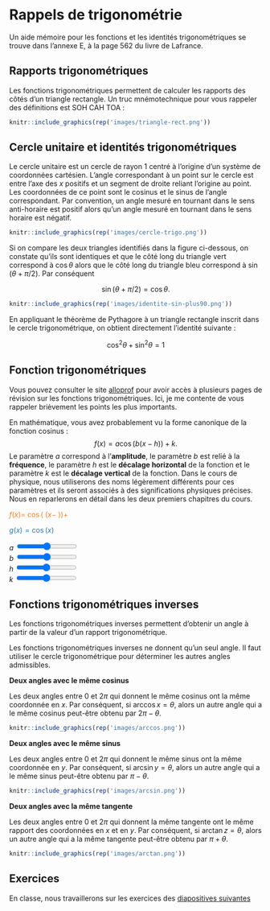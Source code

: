 # Rappels de trigonométrie {-}

Un aide mémoire pour les fonctions et les identités trigonométriques se trouve 
dans l'annexe E, à la page 562 du livre de Lafrance.


## Rapports trigonométriques {-}

Les fonctions trigonométriques permettent de calculer les rapports des côtés 
d'un triangle rectangle. Un truc mnémotechnique pour vous rappeler des 
définitions est SOH CAH TOA :

\begin{align*}
\sin\theta &= \frac{\mathrm{Opp}}{\mathrm{Hyp}}, &
\cos\theta &= \frac{\mathrm{Adj}}{\mathrm{Hyp}}, &
\tan\theta &= \frac{\sin\theta}{\cos\theta} = \frac{\mathrm{Opp}}{\mathrm{Adj}}.
\end{align*}

```r
knitr::include_graphics(rep('images/triangle-rect.png'))
```

## Cercle unitaire et identités trigonométriques {-}

Le cercle unitaire est un cercle de rayon $1$ centré à l'origine d'un système
de coordonnées cartésien. L'angle correspondant à un point sur le cercle est
entre l'axe des $x$ positifs et un segment de droite reliant l'origine au
point. Les coordonnées de ce point sont le cosinus et le sinus de l'angle
correspondant. Par convention, un angle mesuré en tournant dans le sens
anti-horaire est positif alors qu'un angle mesuré en tournant dans le sens
horaire est négatif.

```r
knitr::include_graphics(rep('images/cercle-trigo.png'))
```

Si on compare les deux triangles identifiés dans la figure ci-dessous, on
constate qu'ils sont identiques et que le côté long du triangle vert
correspond à $\cos\theta$ alors que le côté long du triangle bleu correspond à
$\sin(\theta + \pi/2)$. Par conséquent

$$\sin(\theta + \pi/2) = \cos\theta.$$

```r
knitr::include_graphics(rep('images/identite-sin-plus90.png'))
```

En appliquant le théorème de Pythagore à un triangle rectangle inscrit dans le
cercle trigonométrique, on obtient directement l'identité suivante :

$$\cos^2\theta + \sin^2\theta = 1$$

## Fonction trigonométriques {-}

Vous pouvez consulter le site
[alloprof](https://www.alloprof.qc.ca/bv/pages/m1459.aspx) pour avoir accès à
plusieurs pages de révision sur les fonctions trigonométriques. Ici, je me
contente de vous rappeler brièvement les points les plus importants.

En mathématique, vous avez probablement vu la forme canonique de la fonction
cosinus :
$$f(x) = a \cos(b(x - h)) + k.$$
Le paramètre $a$ correspond à l'**amplitude**, le paramètre $b$ est relié à
la **fréquence**, le paramètre $h$ est le **décalage horizontal** de la 
fonction et le paramètre $k$ est le **décalage vertical** de la fonction.
Dans le cours de physique, nous utiliserons des noms légèrement différents pour 
ces paramètres et ils seront associés à des significations physiques précises. 
Nous en reparlerons en détail dans les deux premiers chapitres du cours.

<div id="figure1"></div>
<div class="fctEquation" style="color: rgb(253, 125, 28)">
$f(x) =$ <span id="aValue"></span> $\cos($ <span id="bValue"></span> $(x -$
<span id="hValue"></span> $)) +$ <span id="kValue"></span>
</div>
<div class="fctEquation" style="color: rgb(42, 119, 178)">
$g(x) = \cos(x)$
</div>
<div class="controls">
<p>
$a$ <input id="a" type="range" min="0" max="5" step="0.1"
style="width: 120px;">
<br>
$b$ <input id="b" type="range" min="0" max="10" step="0.1"
style="width: 120px;">
<br>
$h$ <input id="h" type="range" min="-10" max="10" step="0.1"
style="width: 120px;">
<br>
$k$ <input id="k" type="range" min="-10" max="10" step="0.1"
style="width: 120px;">
</p>
</div>
<script src="http://d3js.org/d3.v4.min.js"></script>
<script src="js/plot.js"></script>
<script>
var x = d3.range(-10, 35, 0.05);
var y = x.map(function(d) { return Math.cos(d); });
var params = {a: 1, b: 1, h: 0, k: 0};
var plot = lineChart()
    .xAxisLabel("x")
    .yAxisLabel("y")
    .margins({top: 10, right: 20, bottom: 40, left: 60})
    .xdomain([0, 20])
    .ydomain([-5, 5])
    .toggleZoom();
d3.select("#figure1")
    .data([d3.zip(x, y)])
    .call(plot);
d3.select("#figure1")
    .data([d3.zip(x, y)])
    .call(plot);

function redraw() {
  y = x.map(function(d) {
    return params.a * Math.cos(params.b * (d - params.h)) + params.k; });
  plot.update(d3.zip(x, y), "#line1");
}

function set_control(varName) {
  d3.select("#" + varName + "Value")
    .html(params[varName]);
  document.getElementById(varName).value = params[varName];
  d3.select("#" + varName)
    .on("input", function() {
        params[varName] = +this.value;
        redraw();
        d3.select("#" + varName + "Value")
          .html(this.value);
    });
}

set_control("a")
set_control("b")
set_control("h")
set_control("k")
</script>


## Fonctions trigonométriques inverses {-}

Les fonctions trigonométriques inverses permettent d'obtenir un angle à partir 
de la valeur d'un rapport trigonométrique.

\begin{align*}
\arccos x = \theta \;\mathrm{ssi}\; & x = \cos\theta \\
                                  & \mathrm{et}\; \theta \in [0, \pi]
\end{align*}

\begin{align*}
\arcsin y = \theta \;\mathrm{ssi}\; & y = \sin\theta \\
                                  & \mathrm{et}\; \theta \in [-\pi/2, \pi/2]
\end{align*}

\begin{align*}
\arctan z = \theta \;\mathrm{ssi}\; & z = \tan\theta \\
                                  & \mathrm{et}\; \theta \in [-\pi/2, \pi/2]
\end{align*}

Les fonctions trigonométriques inverses ne donnent qu'un seul angle. Il faut 
utiliser le cercle trigonométrique pour déterminer les autres angles 
admissibles.

**Deux angles avec le même cosinus**

Les deux angles entre 0 et $2\pi$ qui donnent le même cosinus ont la même 
coordonnée en $x$. Par conséquent, si $\arccos x = \theta$, alors un autre 
angle qui a le même cosinus peut-être obtenu par $2\pi - \theta$.

```r
knitr::include_graphics(rep('images/arccos.png'))
```

**Deux angles avec le même sinus**

Les deux angles entre 0 et $2\pi$ qui donnent le même sinus ont la même 
coordonnée en $y$. Par conséquent, si $\arcsin y = \theta$, alors un autre 
angle qui a le même sinus peut-être obtenu par $\pi - \theta$.

```r
knitr::include_graphics(rep('images/arcsin.png'))
```

**Deux angles avec la même tangente**

Les deux angles entre 0 et $2\pi$ qui donnent la même tangente ont le même 
rapport des coordonnées en $x$ et en $y$. Par conséquent, si $\arctan z = 
\theta$, alors un autre angle qui a la même tangente peut-être obtenu par $\pi 
+ \theta$.

```r
knitr::include_graphics(rep('images/arctan.png'))
```


## Exercices {-}

En classe, nous travaillerons sur les exercices des [diapositives 
suivantes](https://docs.google.com/presentation/d/1-ONETgGwcmWK2WuV-sAcEJ3WxIUqoGPdXQlXR1pllTQ/edit?usp=sharing)
